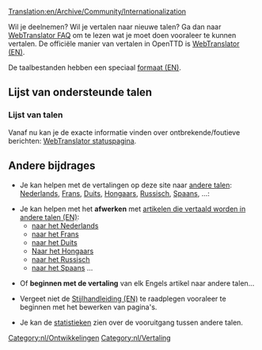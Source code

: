 [[Translation:en/Archive/Community/Internationalization]]


Wil je deelnemen? Wil je vertalen naar nieuwe talen? Ga dan naar [http://translator.openttd.org/nl/faq WebTranslator FAQ] om te lezen wat je moet doen vooraleer te kunnen vertalen. De officiële manier van vertalen in OpenTTD is [[en/Archive/Development/WebTranslator3|WebTranslator (EN)]].

De taalbestanden hebben een speciaal [[en/Archive/Source/OpenTTDDevBlackBook/Format of langfiles|formaat (EN)]].

=='''Lijst van ondersteunde talen'''==

==='''Lijst van talen'''===
Vanaf nu kan je de exacte informatie vinden over ontbrekende/foutieve berichten:
[http://translator.openttd.org/status WebTranslator statuspagina].

=='''Andere bijdrages'''==
* Je kan helpen met de vertalingen op deze site naar [[:Category:en/Articles in other languages|andere talen]]: [[nl/Main Page|Nederlands]], [[fr/Main Page|Frans]], [[de/Main Page|Duits]], [[hu/Main Page|Hongaars]], [[ru/Main Page|Russisch]], [[es/Main Page|Spaans]], ...:

* Je kan helpen met het '''afwerken''' met [[en/Articles are being translated into other languages|artikelen die vertaald worden in andere talen (EN)]]:
**[[:Category:nl/Artikelen die worden vertaald|naar het Nederlands]]
**[[:Category:fr/À traduire en français|naar het Frans]]
**[[:Category:de/Artikel, welche in die deutsche Sprache übersetzt werden|naar het Duits]]
**[[:Category:hu/Fordításban|Naar het Hongaars]]
**[[:Category:ru/Статьи, которые в настоящее время переводятся на русский язык|naar het Russisch]]
**[[:Category:es/Artículos que se están traduciendo al español|naar het Spaans]] ...

* Of '''beginnen met de vertaling''' van elk Engels artikel naar andere talen...

*Vergeet niet de [[en/Wiki/Manual of Style#non-english-pages|Stijlhandleiding (EN)]] te raadplegen vooraleer te beginnen met het bewerken van pagina's.

*Je kan de [[:Category:en/Other languages|statistieken]] zien over de vooruitgang tussen andere talen.

[[Category:nl/Ontwikkelingen]][[Category:nl/Vertaling]]
